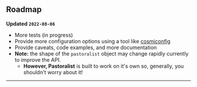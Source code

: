 ## Roadmap

**Updated `2022-08-06`**

- More tests (in progress)
- Provide more configuration options using a tool like [cosmiconfig](https://github.com/davidtheclark/cosmiconfig)
- Provide caveats, code examples, and more documentation
- **Note:** the shape of the `pastoralist` object may change rapidly currently to improve the API.
  - **However, Pastoralist** is built to work on it's own so, generally, you shouldn't worry about it!

---
